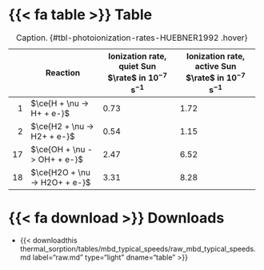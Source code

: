 ::: {.column-page-right}
::: {.panel-tabset}

# {{< fa table >}} Table

+----+-------------------------------+----------------------------------+-----------------------------------+
|    | Reaction                      | Ionization rate, quiet Sun </br> | Ionization rate, active Sun </br> |
|    |                               | $\rate$ in $10^{-7}$             | $\rate$ in $10^{-7}$              |
|    |                               | $\si{\second\tothe{-1}}$         | $\si{\second\tothe{-1}}$          |
+===:+===============================+==================================+===================================+
| 1  | $\ce{H + \nu -> H+ + e-}$     | $\num{0.73}$                     | $\num{1.72}$                      |
+----+-------------------------------+----------------------------------+-----------------------------------+
| 2  | $\ce{H2 + \nu -> H2+ + e-}$   | $\num{0.54}$                     | $\num{1.15}$                      |
+----+-------------------------------+----------------------------------+-----------------------------------+
| 17 | $\ce{OH + \nu -> OH+ + e-}$   | $\num{2.47}$                     | $\num{6.52}$                      |
+----+-------------------------------+----------------------------------+-----------------------------------+
| 18 | $\ce{H2O + \nu -> H2O+ + e-}$ | $\num{3.31}$                     | $\num{8.28}$                      |
+----+-------------------------------+----------------------------------+-----------------------------------+

: Caption. {#tbl-photoionization-rates-HUEBNER1992 .hover}

# {{< fa download >}} Downloads

* {{< downloadthis thermal_sorption/tables/mbd_typical_speeds/raw_mbd_typical_speeds.md label="raw.md" type="light" dname="table" >}}

:::
:::